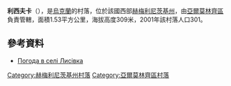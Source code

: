 {{coord|49|10|5|N|26|57|50|E|scale:100000|display=title}}

'''利西夫卡'''（{{lang-uk|Лисівка}}），是[[烏克蘭|烏克蘭]]的村落，位於該國西部[[赫梅利尼茨基州|赫梅利尼茨基州]]，由[[亞爾莫林齊區|亞爾莫林齊區]]負責管轄，面積1.53平方公里，海拔高度309米，2001年該村落人口301。

==參考資料==
* [http://weather.in.ua/ua/hmel'nickaja/13445 Погода в селі Лисівка] {{Wayback|url=http://weather.in.ua/ua/hmel'nickaja/13445 |date=20170531161617 }}

{{DEFAULTSORT:Лисівка}}
[[Category:赫梅利尼茨基州村落|Category:赫梅利尼茨基州村落]]
[[Category:亞爾莫林齊區村落|Category:亞爾莫林齊區村落]]


{{Khmelnytskyi-geo-stub}}